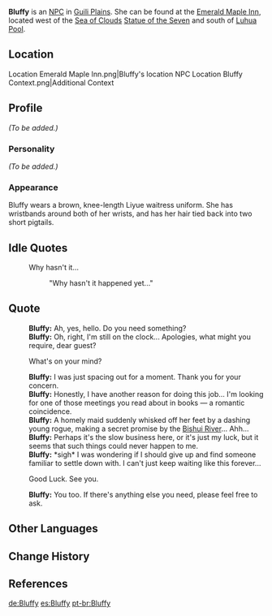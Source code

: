 {{Meta
<!-- Remove this template after adding the missing info -->
|missing_NPC_profile  = yes
}}
{{Character Infobox
|type             = NPC
|image            = NPC Bluffy.png
|region           = Liyue
|affiliation      = Emerald Maple Inn
|voiceJP          = Maki Hida ({{ja|肥田 真紀}})<ref>Archived, Amuleto: [https://web.archive.org/web/20210516185844/amuleto.jp/talents/肥田-真紀.html JP VA's Profile]<!--[[File:Archived Webpage – Amuleto Maki Hida (肥田 真紀) – JP VA%27s Profile.png]]--></ref>
}}
'''Bluffy''' is an [[NPC]] in [[Guili Plains]]. She can be found at the [[Emerald Maple Inn]], located west of the [[Sea of Clouds]] [[Statue of the Seven]] and south of [[Luhua Pool]].

==Location==
<gallery>
Location Emerald Maple Inn.png|Bluffy's location
NPC Location Bluffy Context.png|Additional Context
</gallery>

==Profile==
''(To be added.)''

===Personality===
''(To be added.)''

===Appearance===
Bluffy wears a brown, knee-length Liyue waitress uniform. She has wristbands around both of her wrists, and has her hair tied back into two short pigtails.

==Idle Quotes==
{{Dialogue start}}
: {{DIcon|Idle}} Why hasn't it...
:: {{A|VO Bluffy 01.ogg}} "Why hasn't it happened yet..."
{{Dialogue end}}

==Quote==
{{Dialogue start}}
:'''Bluffy:''' Ah, yes, hello. Do you need something?
:'''Bluffy:''' Oh, right, I'm still on the clock... Apologies, what might you require, dear guest?
:{{DIcon}} What's on your mind?
:'''Bluffy:''' I was just spacing out for a moment. Thank you for your concern.
:'''Bluffy:''' Honestly, I have another reason for doing this job... I'm looking for one of those meetings you read about in books &mdash; a romantic coincidence.
:'''Bluffy:''' A homely maid suddenly whisked off her feet by a dashing young rogue, making a secret promise by the [[Bishui River]]... Ahh...
:'''Bluffy:''' Perhaps it's the slow business here, or it's just my luck, but it seems that such things could never happen to me.
:'''Bluffy:''' *sigh* I was wondering if I should give up and find someone familiar to settle down with. I can't just keep waiting like this forever...
:{{DIcon}} Good Luck. See you.
:'''Bluffy:''' You too. If there's anything else you need, please feel free to ask.
{{Dialogue end}}

==Other Languages==
{{Other Languages
|default_hidden = 1
|en      = Bluffy
|zhs     = 阿直
|zhs_rm  = Ā Zhí
|zht     = 阿直
|zht_rm  = Ā Zhí
|ja      = 直
|ja_rm   = Jiki{{Assumed}}
|ko      = 진아
|ko_rm   = Jin'a
|es      = Bluffy
|fr      = Bluffy
|ru      = Мисс Чжи
|th      = Bluffy
|vi      = Bluffy
|de      = Bluffy
|id      = Bluffy
|pt      = Bluffy
|tr      = Bluffy
|it      = Bluffy
}}

==Change History==
{{Change History|1.0}}

==References==
{{Reflist}}

[[de:Bluffy]]
[[es:Bluffy]]
[[pt-br:Bluffy]]